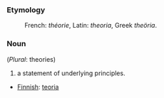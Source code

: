 ===Etymology===
:French: ''théorie'', Latin: ''theoria'', Greek ''theöria''.
===Noun===
(''Plural'': theories)
#a statement of underlying principles.

*[[Finnish]]: [[teoria]]